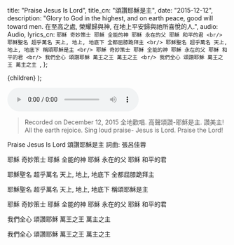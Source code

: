 
  title: "​Praise Jesus Is Lord",
  title_cn: "頌讚耶穌是主",
  date: "2015-12-12",
  description:
    "Glory to God in the highest, and on earth peace, good will toward men.  在至高之處, 榮耀歸與神, 在地上平安歸與祂所喜悅的人.",
  audio: Audio,
  lyrics_cn: `耶穌
奇妙策士
耶穌
全能的神
耶穌
永在的父
耶穌
和平的君
<br/>
耶穌聖名 超乎萬名
天上, 地上, 地底下
全都屈膝跪拜主
<br/>
耶穌聖名 超乎萬名
天上, 地上, 地底下
稱頌耶穌是主
<br/>
耶穌
奇妙策士
耶穌
全能的神
耶穌
永在的父
耶穌
和平的君
<br/>
我們全心 頌讚耶穌
萬王之王 萬主之主
<br/>
我們全心 頌讚耶穌
萬王之王 萬主之主
`,
};

  <MDXWrapper meta={meta}>{children}</MDXWrapper>
);

<audio controls src={Audio}></audio>

> Recorded on December 12, 2015
> 全地歡唱.
> 高聲頌讚-耶穌是主.
> 讚美主!
> All the earth rejoice.
> Sing loud praise- Jesus is Lord.
> Praise the Lord!

​Praise Jesus Is Lord
頌讚耶穌是主
詞曲: 張呂佳蓉

耶穌
奇妙策士
耶穌
全能的神
耶穌
永在的父
耶穌
和平的君

耶穌聖名 超乎萬名
天上, 地上, 地底下
全都屈膝跪拜主

耶穌聖名 超乎萬名
天上, 地上, 地底下
稱頌耶穌是主

耶穌
奇妙策士
耶穌
全能的神
耶穌
永在的父
耶穌
和平的君

我們全心 頌讚耶穌
萬王之王 萬主之主

我們全心 頌讚耶穌
萬王之王 萬主之主
